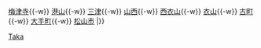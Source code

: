 {{鐵道路線|
| 模板名稱 =高濱線
| 名稱 = [[File:Iyotetsu new logo.png|80px|link=伊予鐵道]] <small>[[伊予鐵道]]</small> [[高濱線]]
| 代表色  = #8c4
| 背景色 = #EEE
| 車站列表 =  [[高濱站 (愛媛縣)|高濱]]{{-w}} [[梅津寺站|梅津寺]]{{-w}} [[港山站|港山]]{{-w}} [[三津站|三津]]{{-w}} [[山西站|山西]]{{-w}} [[西衣山站|西衣山]]{{-w}} [[衣山站|衣山]]{{-w}} [[古町站|古町]]{{-w}} [[大手町站 (愛媛縣)|大手町]]{{-w}} [[松山市站|松山市]]
|}}<noinclude>
[[Category:伊予鐵道路線模板|Taka]]

</noinclude>